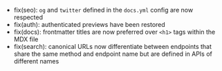 - fix(seo): `og` and `twitter` defined in the `docs.yml` config are now respected
- fix(auth): authenticated previews have been restored
- fix(docs): frontmatter titles are now preferred over `<h1>` tags within the MDX file
- fix(search): canonical URLs now differentiate between endpoints that share the same method and endpoint name but are defined in APIs of different names
